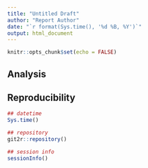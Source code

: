 ```yaml
---
title: "Untitled Draft"
author: "Report Author"
date: "`r format(Sys.time(), '%d %B, %Y')`"
output: html_document
---
```


```r
knitr::opts_chunk$set(echo = FALSE)
```

## Analysis

## Reproducibility

```r
## datetime
Sys.time() 

## repository
git2r::repository()

## session info
sessionInfo()
```
